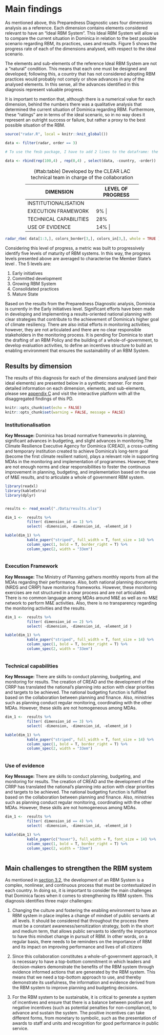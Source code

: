 # Main findings {#section5}

As mentioned above, this Preparedness Diagnostic uses four dimensions analysis as a reference. Each dimension contains elements considered relevant to have an "Ideal RBM System". This Ideal RBM System will allow us to compare the current situation in Dominica in relation to the best possible scenario regarding RBM, its practices, uses and results. Figure 5 shows the progress rate of  each of the dimensions analysed, with respect to the ideal scenario.

The elements and sub-elements of the reference Ideal RBM System are not a “natural” condition. This means that each one must be designed and developed; following this, a country that has not considered adopting RBM practices would probably not comply or show advances in any of the analysed elements. In this sense, all the advances identified in this diagnosis represent valuable progress.

It is important to mention that, although there is a numerical value for each dimension, behind the numbers there was a qualitative analysis that determined the current situation of Dominica regarding RBM. Furthermore, these "ratings" are in terms of the ideal scenario, so in no way does it represent an outright success or failure, but rather a proxy to the best possible situation of the RBM.

```r
source("radar.R", local = knitr::knit_global())

data <- filter(radar, order == 3)

# To use the fmsb package, I have to add 2 lines to the dataframe: the max and min of each topic to show on the plot
  
data <- rbind(rep(100,4) , rep(0,4) , select(data, -country, -order))

```

<center>
+---------------------------+------------------------+
| DIMENSION                 | LEVEL OF PROGRESS      | 
+===========================+========================+
| INSTITUTIONALISATION      |    22%      | 
+---------------------------+-------------+
| EXECUTION FRAMEWORK       |    9%      | 
+---------------------------+-------------+
| TECHNICAL CAPABILITIES    |    28%      | 
+---------------------------+-------------+
| USE OF EVIDENCE           |    14%     | 
+---------------------------+-------------+

Table: (\#tab:table) Developed by the CLEAR LAC technical team in charge of the collaboration
</center>

```r
radar_rbm( data[1:3,], colors_border[3,], colors_in[3,], whole = TRUE )
```

Considering this level of progress, a metric was built to progressively identify five levels of maturity of RBM systems. In this way, the progress levels presented above are averaged to characterise the Member State’s level . The 5 levels are:

  1.	Early initiatives
  2.	Committed development
  3.	Growing RBM System
  4.	Consolidated practices
  5.	Mature State

Based on the results from the Preparedness Diagnostic analysis, Dominica is currently in the Early initiatives level. Significant efforts have been made in developing and implementing a results-oriented national planning with clear strategies that contribute to the achievement of Dominica’s higher goal of climate resiliency. There are also initial efforts in monitoring activities; however, they are not articulated and there are no clear responsible stakeholders in the monitoring process. It is pending for Dominica to start the drafting of an RBM Policy and the building of a whole-of-government, to develop evaluation activities, to define an incentives structure to build an enabling environment that ensures the sustainability of an RBM System.


##	Results by dimension 

The results of this diagnosis for each of the dimensions analysed (and their ideal elements) are presented below in a synthetic manner. For more detailed information on each dimension, elements, and sub-elements, please see [appendix C](#appendixC) and visit the interactive platform with all the disaggregated findings of this PD.


```r
knitr::opts_chunk$set(echo = FALSE)
knitr::opts_chunk$set(warning = FALSE, message = FALSE) 
```

### Institutionalisation 

:::dim1
**Key Message:**
Dominica has broad normative frameworks in planning, significant advances in budgeting, and slight advances in monitoring.The Climate Resilience Executive Agency for Dominica (CREAD), a cross-cutting and temporary institution created to achieve Dominica's long-term goal (become the first climate resilient nation), plays a relevant role in supporting MDAs in the monitoring and implementation of programmes. However, there are not enough norms and clear responsibilities to foster the continuous improvement in planning, budgeting, and implementation based on the use of M&E results, and to articulate a whole of government RBM system.
:::

```r
library(readxl)
library(kableExtra)
library(dplyr)


results <- read_excel("./Data/results.xlsx")

dim_1 <-  results %>% 
          filter( dimension_id == 1) %>% 
          select( -dimension, -dimension_id, -element_id ) 

kable(dim_1) %>%
          kable_paper("striped", full_width = T, font_size = 14) %>%
          column_spec(1, bold = T, border_right = T) %>%
          column_spec(2, width = "33em")
          

```


### Execution Framework 

:::dim2
**Key Message:**
The Ministry of Planning gathers monthly reports from all the MDAs regarding their performance. Also, both national planning documents (NRDS and CRRP) have monitoring frameworks. However, these monitoring exercises are not structured in a clear process and are not articulated. There is no common language among MDAs around M&E as well as no M&E network to perform M&E activities.  Also, there is no transparency regarding the monitoring activities and the results.
:::




```r
dim_1 <-  results %>% 
          filter( dimension_id == 2) %>% 
          select( -dimension, -dimension_id, -element_id ) 

kable(dim_1) %>%
          kable_paper("striped", full_width = T, font_size = 14) %>%
          column_spec(1, bold = T, border_right = T) %>%
          column_spec(2, width = "33em")
          

```


### Technical capabilities


:::dim3
**Key Message:**
There are skills to conduct planning, budgeting, and monitoring for results. The creation of CREAD and the development of the CRRP has translated the national's planning into action with clear priorities and targets to be achieved. The national budgeting function is fulfilled based on the collaboration between planning and finance. Also, ministries such as planning conduct regular monitoring, coordinating with the other MDAs. However, these skills are not homogeneous among MDAs.
:::


```r

dim_1 <-  results %>% 
          filter( dimension_id == 3) %>% 
          select( -dimension, -dimension_id, -element_id ) 

kable(dim_1) %>%
          kable_paper("striped", full_width = T, font_size = 14) %>%
          column_spec(1, bold = T, border_right = T) %>%
          column_spec(2, width = "33em")
          

```


### Use of evidence


:::dim4
**Key Message:**
There are skills to conduct planning, budgeting, and monitoring for results. The creation of CREAD and the development of the CRRP has translated the national's planning into action with clear priorities and targets to be achieved. The national budgeting function is fulfilled based on the collaboration between planning and finance. Also, ministries such as planning conduct regular monitoring, coordinating with the other MDAs. However, these skills are not homogeneous among MDAs.
:::


```r

dim_1 <-  results %>% 
          filter( dimension_id == 4) %>% 
          select( -dimension, -dimension_id, -element_id ) 

kable(dim_1) %>%
          kable_paper(c("hover"), full_width = T, font_size = 14) %>%
          column_spec(1, bold = T, border_right = T) %>%
          column_spec(2, width = "33em")
          

```

##	Main challenges to strengthen the RBM system

As mentioned in [section 3.2](#section3.2), the development of an RBM System is a complex, nonlinear, and continuous process that must be contextualized in each country. In doing so, it is important to consider the main challenges that Dominica faces when it comes to strengthening its RBM system. This diagnosis identifies three major challenges:

1.	Changing the culture and fostering the enabling environment to have an RBM system in place implies a change of mindset of public servants at all levels. It should be considered that throughout the process there must be a constant awareness/sensitization strategy, both in the short and medium term, that allows public servants to identify the importance to have this mindset change in pursuit of RBM. In other words, on a regular basis,  there needs to be reminders on the importance of RBM and its impact on improving performance and lives of all citizens

2.	Since this collaboration constitutes a whole-of-government approach, it is necessary to have a top-bottom commitment in which leaders and decision-makers demonstrate the benefits of the RBM system through evidence informed actions that are generated by the RBM system. This means that we need a top-bottom approach to use, and thereby demonstrate its usefulness, the information and evidence derived from the RBM system to improve planning and budgeting decisions.

3.	For the RBM system to be sustainable, it is critical to generate a system of incentives and ensure that there is a balance between positive and negative incentives (such as potential penalties for non-compliance), to advance and sustain the system. The positive incentives can take different forms, from monetary to symbolic, such as the presentation of awards to staff and units and recognition for good performance in public service.





